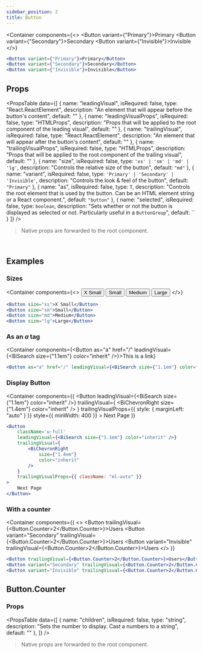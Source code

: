 ```yaml
---
sidebar_position: 2
title: Button
---
```


<Container
    components={<>
        <Button variant={"Primary"}>Primary</Button>
        <Button variant={"Secondary"}>Secondary</Button>
        <Button variant={"Invisible"}>Invisible</Button>
    </>}
>

```jsx
<Button variant={"Primary"}>Primary</Button>
<Button variant={"Secondary"}>Secondary</Button>
<Button variant={"Invisible"}>Invisible</Button>
```

</Container>

## Props

<PropsTable 
    data={[
        {
            name: "leadingVisual",
            isRequired: false,
            type: "React.ReactElement",
            description: "An element that will appear before the button's content",
            default: ""
        },
        {
            name: "leadingVisualProps",
            isRequired: false,
            type: "HTMLProps<T>",
            description: "Props that will be applied to the root component of the leading visual",
            default: ""
        },
        {
            name: "trailingVisual",
            isRequired: false,
            type: "React.ReactElement",
            description: "An element that will appear after the button's content",
            default: ""
        },
        {
            name: "trailingVisualProps",
            isRequired: false,
            type: "HTMLProps<T>",
            description: "Props that will be applied to the root component of the trailing visual",
            default: ""
        },
        {
            name: "size",
            isRequired: false,
            type: `'xs' | 'sm' | 'md' | 'lg'`,
            description: "Controls the relative size of the button",
            default: `"md"`
        },
        {
            name: "variant",
            isRequired: false,
            type: `'Primary' | 'Secondary' | 'Invisible'`,
            description: "Controls the look & feel of the button",
            default: `"Primary"`
        },
        {
            name: "as",
            isRequired: false,
            type: `T`,
            description: "Controls the root element that is used by the button. Can be an HTML element string or a React component.",
            default: `"button"`
        },
        {
            name: "selected",
            isRequired: false,
            type: `boolean`,
            description: "Sets whether or not the button is displayed as selected or not. Particularly useful in a `ButtonGroup`",
            default: ``
        }
    ]}
/>

> Native props are forwarded to the root component.

<br />

## Examples

### Sizes

<Container
    components={<>
        <Button size="xs">X Small</Button>
        <Button size="sm">Small</Button>
        <Button size="md">Medium</Button>
        <Button size="lg">Large</Button>
    </>}
>

```jsx
<Button size="xs">X Small</Button>
<Button size="sm">Small</Button>
<Button size="md">Medium</Button>
<Button size="lg">Large</Button>
```

</Container>

### As an _a_ tag

<Container
    components={<Button as="a" href="/" leadingVisual={<BiSearch size={"1.1em"} color="inherit" />}>This is a link</Button>}
>

```jsx
<Button as="a" href="/" leadingVisual={<BiSearch size={"1.1em"} color="inherit" />}>This is a link</Button>
```
</Container>

### Display Button

<Container
    components={(
        <Button
            leadingVisual={<BiSearch size={"1.1em"} color="inherit" />}
            trailingVisual={
                <BiChevronRight
                    size={"1.4em"}
                    color="inherit"
                />
            }
            trailingVisualProps={{ style: { marginLeft: "auto" } }}
            style={{ minWidth: 400 }}
        >
            Next Page
        </Button>
    )}
>

```jsx
<Button
    className='w-full'
    leadingVisual={<BiSearch size={"1.1em"} color="inherit" />}
    trailingVisual={
        <BiChevronRight
            size={"1.4em"}
            color="inherit"
        />
    }
    trailingVisualProps={{ className: "ml-auto" }}
>
    Next Page
</Button>
```

</Container>


### With a counter


<Container
    components={(
        <>
            <Button trailingVisual={<Button.Counter>2</Button.Counter>}>Users</Button>
            <Button variant="Secondary" trailingVisual={<Button.Counter>2</Button.Counter>}>Users</Button>
            <Button variant="Invisible" trailingVisual={<Button.Counter>2</Button.Counter>}>Users</Button>
        </>
    )}
>

```jsx
<Button trailingVisual={<Button.Counter>2</Button.Counter>}>Users</Button>
<Button variant="Secondary" trailingVisual={<Button.Counter>2</Button.Counter>}>Users</Button>
<Button variant="Invisible" trailingVisual={<Button.Counter>2</Button.Counter>}>Users</Button>
```

</Container>

## Button.Counter

### Props

<PropsTable 
    data={[
        {
            name: "children",
            isRequired: false,
            type: "string",
            description: "Sets the number to display. Cast a numbers to a string",
            default: ""
        },
    ]}
/>

> Native props are forwarded to the root component.